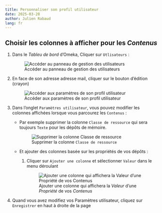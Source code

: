 ```yaml
---
title: Personnaliser son profil utilisateur
date: 2025-03-28
author: Julien Rabaud
lang: fr
---
```


## Choisir les colonnes à afficher pour les *Contenus*

1. Dans le *Tableu de bord* d'Omeka, Cliquer sur `Utlisateurs` :

    ![Accéder au panneau de gestion des utilisateurs](/img/omeka-s.univ-pau.fr-2025-03-28%2009.05.00.png){group="utilisateur"}

1. En face de son adresse adresse mail, cliquer sur le bouton d'édition (crayon)

    ![Accéder aux paramètres de son profil utilisateur](/img/omeka-s.univ-pau.fr-2025-03-28%2009.08.48.png){group="utilisateur"}

1. Dans l'onglet `Paramètres utilisateur`, vous pouvez modifier les colonnes affichées lorsque vous parcourez les `Contenus` :

    - Par exemple supprimer la colonne `Classe de ressource` qui sera toujours `Texte` pour les dépôts de mémoire.

        ![Supprimer la colonne `Classe de ressource`](/img/omeka-s.univ-pau.fr-2025-03-28%2009.23.41.png){group="utilisateur"}

    - Et ajouter des colonnes basée sur les propriétés de vos dépôts : 
        1. Cliquer sur `Ajouter une colonne` et sélectionner `Valeur` dans le menu déroulant
  
            ![Ajouter une colonne qui affichera la *Valeur* d'une *Propriété* de vos *Contenus*](/img/omeka-s.univ-pau.fr-2025-03-28%2009.47.40.png){group="utilisateur"}

2. Quand vous avez modifiez vos Paramètres utilisateur, cliquez sur `Enregistrer` en haut à droite de la page
  

